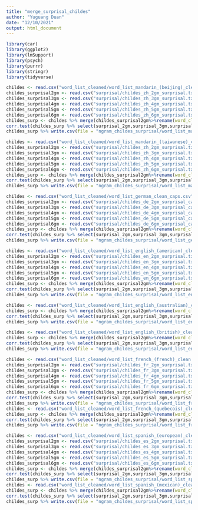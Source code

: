 ```yaml
---
title: "merge_surprisal_childes"
author: "Yuguang Duan"
date: "12/10/2021"
output: html_document
---
```


```r
library(car)
library(ggplot2)
library(lmSupport)
library(psych)
library(purrr)
library(stringr)
library(tidyverse)
```

```r
childes <- read.csv("word_list_cleaned/word_list_mandarin_(beijing)_clean.csv")
childes_surprisal2gm <- read.csv("surprisal/childes_zh_2gm_surprisal.txt")
childes_surprisal3gm <- read.csv("surprisal/childes_zh_3gm_surprisal.txt")
childes_surprisal4gm <- read.csv("surprisal/childes_zh_4gm_surprisal.txt")
childes_surprisal5gm <- read.csv("surprisal/childes_zh_5gm_surprisal.txt")
childes_surprisal6gm <- read.csv("surprisal/childes_zh_6gm_surprisal.txt")
childes_surp <- childes %>% merge(childes_surprisal2gm%>%rename(word_clean = word,surprisal_2gm = info_float) %>% mutate(sum_cnt = sum(cnt), frequency = -log(cnt/sum_cnt))%>%select(word_clean,cnt,frequency,surprisal_2gm),all.x = TRUE) %>% merge(childes_surprisal3gm%>%rename(word_clean = word,surprisal_3gm = info_float)%>%select(word_clean,surprisal_3gm),all.x = TRUE) %>% merge(childes_surprisal4gm%>%rename(word_clean = word,surprisal_4gm = info_float)%>%select(word_clean,surprisal_4gm),all.x = TRUE) %>% merge(childes_surprisal5gm%>%rename(word_clean = word,surprisal_5gm = info_float)%>%select(word_clean,surprisal_5gm),all.x = TRUE) %>% merge(childes_surprisal6gm%>%rename(word_clean = word,surprisal_6gm = info_float)%>%select(word_clean,surprisal_6gm),all.x = TRUE)
corr.test(childes_surp %>% select(surprisal_2gm,surprisal_3gm,surprisal_4gm,surprisal_5gm,surprisal_6gm))
childes_surp %>% write.csv(file = "ngram_childes_surprisal/word_list_mandarin_(beijing)_cleaned_surprisal.csv",  row.names = FALSE)
```

```r
childes <- read.csv("word_list_cleaned/word_list_mandarin_(taiwanese)_clean.csv")
childes_surprisal2gm <- read.csv("surprisal/childes_zh_2gm_surprisal.txt")
childes_surprisal3gm <- read.csv("surprisal/childes_zh_3gm_surprisal.txt")
childes_surprisal4gm <- read.csv("surprisal/childes_zh_4gm_surprisal.txt")
childes_surprisal5gm <- read.csv("surprisal/childes_zh_5gm_surprisal.txt")
childes_surprisal6gm <- read.csv("surprisal/childes_zh_6gm_surprisal.txt")
childes_surp <- childes %>% merge(childes_surprisal2gm%>%rename(word_clean = word,surprisal_2gm = info_float) %>% mutate(sum_cnt = sum(cnt), frequency = -log(cnt/sum_cnt))%>%select(word_clean,cnt,frequency,surprisal_2gm),all.x = TRUE) %>% merge(childes_surprisal3gm%>%rename(word_clean = word,surprisal_3gm = info_float)%>%select(word_clean,surprisal_3gm),all.x = TRUE) %>% merge(childes_surprisal4gm%>%rename(word_clean = word,surprisal_4gm = info_float)%>%select(word_clean,surprisal_4gm),all.x = TRUE) %>% merge(childes_surprisal5gm%>%rename(word_clean = word,surprisal_5gm = info_float)%>%select(word_clean,surprisal_5gm),all.x = TRUE) %>% merge(childes_surprisal6gm%>%rename(word_clean = word,surprisal_6gm = info_float)%>%select(word_clean,surprisal_6gm),all.x = TRUE)
corr.test(childes_surp %>% select(surprisal_2gm,surprisal_3gm,surprisal_4gm,surprisal_5gm,surprisal_6gm))
childes_surp %>% write.csv(file = "ngram_childes_surprisal/word_list_mandarin_(taiwanese)_cleaned_surprisal.csv",  row.names = FALSE)
```

```r
childes <- read.csv("word_list_cleaned/word_list_german_clean_caps.csv")
childes_surprisal2gm <- read.csv("surprisal/childes_de_2gm_surprisal_caps.txt")
childes_surprisal3gm <- read.csv("surprisal/childes_de_3gm_surprisal_caps.txt")
childes_surprisal4gm <- read.csv("surprisal/childes_de_4gm_surprisal_caps.txt")
childes_surprisal5gm <- read.csv("surprisal/childes_de_5gm_surprisal_caps.txt")
childes_surprisal6gm <- read.csv("surprisal/childes_de_6gm_surprisal_caps.txt")
childes_surp <- childes %>% merge(childes_surprisal2gm%>%rename(word_clean = word,surprisal_2gm = info_float) %>% mutate(sum_cnt = sum(cnt), frequency = -log(cnt/sum_cnt))%>%select(word_clean,cnt,frequency,surprisal_2gm),all.x = TRUE) %>% merge(childes_surprisal3gm%>%rename(word_clean = word,surprisal_3gm = info_float)%>%select(word_clean,surprisal_3gm),all.x = TRUE) %>% merge(childes_surprisal4gm%>%rename(word_clean = word,surprisal_4gm = info_float)%>%select(word_clean,surprisal_4gm),all.x = TRUE) %>% merge(childes_surprisal5gm%>%rename(word_clean = word,surprisal_5gm = info_float)%>%select(word_clean,surprisal_5gm),all.x = TRUE) %>% merge(childes_surprisal6gm%>%rename(word_clean = word,surprisal_6gm = info_float)%>%select(word_clean,surprisal_6gm),all.x = TRUE)
corr.test(childes_surp %>% select(surprisal_2gm,surprisal_3gm,surprisal_4gm,surprisal_5gm,surprisal_6gm))
childes_surp %>% write.csv(file = "ngram_childes_surprisal/word_list_german_cleaned_surprisal.csv",  row.names = FALSE)
```

```r
childes <- read.csv("word_list_cleaned/word_list_english_(american)_clean.csv")
childes_surprisal2gm <- read.csv("surprisal/childes_en_2gm_surprisal.txt")
childes_surprisal3gm <- read.csv("surprisal/childes_en_3gm_surprisal.txt")
childes_surprisal4gm <- read.csv("surprisal/childes_en_4gm_surprisal.txt")
childes_surprisal5gm <- read.csv("surprisal/childes_en_5gm_surprisal.txt")
childes_surprisal6gm <- read.csv("surprisal/childes_en_6gm_surprisal.txt")
childes_surp <- childes %>% merge(childes_surprisal2gm%>%rename(word_clean = word,surprisal_2gm = info_float) %>% mutate(sum_cnt = sum(cnt), frequency = -log(cnt/sum_cnt))%>%select(word_clean,cnt,frequency,surprisal_2gm),all.x = TRUE) %>% merge(childes_surprisal3gm%>%rename(word_clean = word,surprisal_3gm = info_float)%>%select(word_clean,surprisal_3gm),all.x = TRUE) %>% merge(childes_surprisal4gm%>%rename(word_clean = word,surprisal_4gm = info_float)%>%select(word_clean,surprisal_4gm),all.x = TRUE) %>% merge(childes_surprisal5gm%>%rename(word_clean = word,surprisal_5gm = info_float)%>%select(word_clean,surprisal_5gm),all.x = TRUE) %>% merge(childes_surprisal6gm%>%rename(word_clean = word,surprisal_6gm = info_float)%>%select(word_clean,surprisal_6gm),all.x = TRUE)
corr.test(childes_surp %>% select(surprisal_2gm,surprisal_3gm,surprisal_4gm,surprisal_5gm,surprisal_6gm))
childes_surp %>% write.csv(file = "ngram_childes_surprisal/word_list_english_(american)_cleaned_surprisal.csv",  row.names = FALSE)

childes <- read.csv("word_list_cleaned/word_list_english_(australian)_clean.csv")
childes_surp <- childes %>% merge(childes_surprisal2gm%>%rename(word_clean = word,surprisal_2gm = info_float) %>% mutate(sum_cnt = sum(cnt), frequency = -log(cnt/sum_cnt))%>%select(word_clean,cnt,frequency,surprisal_2gm),all.x = TRUE) %>% merge(childes_surprisal3gm%>%rename(word_clean = word,surprisal_3gm = info_float)%>%select(word_clean,surprisal_3gm),all.x = TRUE) %>% merge(childes_surprisal4gm%>%rename(word_clean = word,surprisal_4gm = info_float)%>%select(word_clean,surprisal_4gm),all.x = TRUE) %>% merge(childes_surprisal5gm%>%rename(word_clean = word,surprisal_5gm = info_float)%>%select(word_clean,surprisal_5gm),all.x = TRUE) %>% merge(childes_surprisal6gm%>%rename(word_clean = word,surprisal_6gm = info_float)%>%select(word_clean,surprisal_6gm),all.x = TRUE)
corr.test(childes_surp %>% select(surprisal_2gm,surprisal_3gm,surprisal_4gm,surprisal_5gm,surprisal_6gm))
childes_surp %>% write.csv(file = "ngram_childes_surprisal/word_list_english_(australian)_cleaned_surprisal.csv",  row.names = FALSE)

childes <- read.csv("word_list_cleaned/word_list_english_(british)_clean.csv")
childes_surp <- childes %>% merge(childes_surprisal2gm%>%rename(word_clean = word,surprisal_2gm = info_float) %>% mutate(sum_cnt = sum(cnt), frequency = -log(cnt/sum_cnt))%>%select(word_clean,cnt,frequency,surprisal_2gm),all.x = TRUE) %>% merge(childes_surprisal3gm%>%rename(word_clean = word,surprisal_3gm = info_float)%>%select(word_clean,surprisal_3gm),all.x = TRUE) %>% merge(childes_surprisal4gm%>%rename(word_clean = word,surprisal_4gm = info_float)%>%select(word_clean,surprisal_4gm),all.x = TRUE) %>% merge(childes_surprisal5gm%>%rename(word_clean = word,surprisal_5gm = info_float)%>%select(word_clean,surprisal_5gm),all.x = TRUE) %>% merge(childes_surprisal6gm%>%rename(word_clean = word,surprisal_6gm = info_float)%>%select(word_clean,surprisal_6gm),all.x = TRUE)
corr.test(childes_surp %>% select(surprisal_2gm,surprisal_3gm,surprisal_4gm,surprisal_5gm,surprisal_6gm))
childes_surp %>% write.csv(file = "ngram_childes_surprisal/word_list_english_(british)_cleaned_surprisal.csv",  row.names = FALSE)
```

```r
childes <- read.csv("word_list_cleaned/word_list_french_(french)_clean.csv")
childes_surprisal2gm <- read.csv("surprisal/childes_fr_2gm_surprisal.txt")
childes_surprisal3gm <- read.csv("surprisal/childes_fr_3gm_surprisal.txt")
childes_surprisal4gm <- read.csv("surprisal/childes_fr_4gm_surprisal.txt")
childes_surprisal5gm <- read.csv("surprisal/childes_fr_5gm_surprisal.txt")
childes_surprisal6gm <- read.csv("surprisal/childes_fr_6gm_surprisal.txt")
childes_surp <- childes %>% merge(childes_surprisal2gm%>%rename(word_clean = word,surprisal_2gm = info_float) %>% mutate(sum_cnt = sum(cnt), frequency = -log(cnt/sum_cnt))%>%select(word_clean,cnt,frequency,surprisal_2gm),all.x = TRUE) %>% merge(childes_surprisal3gm%>%rename(word_clean = word,surprisal_3gm = info_float)%>%select(word_clean,surprisal_3gm),all.x = TRUE) %>% merge(childes_surprisal4gm%>%rename(word_clean = word,surprisal_4gm = info_float)%>%select(word_clean,surprisal_4gm),all.x = TRUE) %>% merge(childes_surprisal5gm%>%rename(word_clean = word,surprisal_5gm = info_float)%>%select(word_clean,surprisal_5gm),all.x = TRUE) %>% merge(childes_surprisal6gm%>%rename(word_clean = word,surprisal_6gm = info_float)%>%select(word_clean,surprisal_6gm),all.x = TRUE)
corr.test(childes_surp %>% select(surprisal_2gm,surprisal_3gm,surprisal_4gm,surprisal_5gm,surprisal_6gm))
childes_surp %>% write.csv(file = "ngram_childes_surprisal/word_list_french_(french)_cleaned_surprisal.csv",  row.names = FALSE)
childes <- read.csv("word_list_cleaned/word_list_french_(quebecois)_clean.csv")
childes_surp <- childes %>% merge(childes_surprisal2gm%>%rename(word_clean = word,surprisal_2gm = info_float) %>% mutate(sum_cnt = sum(cnt), frequency = -log(cnt/sum_cnt))%>%select(word_clean,cnt,frequency,surprisal_2gm),all.x = TRUE) %>% merge(childes_surprisal3gm%>%rename(word_clean = word,surprisal_3gm = info_float)%>%select(word_clean,surprisal_3gm),all.x = TRUE) %>% merge(childes_surprisal4gm%>%rename(word_clean = word,surprisal_4gm = info_float)%>%select(word_clean,surprisal_4gm),all.x = TRUE) %>% merge(childes_surprisal5gm%>%rename(word_clean = word,surprisal_5gm = info_float)%>%select(word_clean,surprisal_5gm),all.x = TRUE) %>% merge(childes_surprisal6gm%>%rename(word_clean = word,surprisal_6gm = info_float)%>%select(word_clean,surprisal_6gm),all.x = TRUE)
corr.test(childes_surp %>% select(surprisal_2gm,surprisal_3gm,surprisal_4gm,surprisal_5gm,surprisal_6gm))
childes_surp %>% write.csv(file = "ngram_childes_surprisal/word_list_french_(quebecois)_cleaned_surprisal.csv",  row.names = FALSE)
```


```r
childes <- read.csv("word_list_cleaned/word_list_spanish_(european)_clean.csv")
childes_surprisal2gm <- read.csv("surprisal/childes_es_2gm_surprisal.txt")
childes_surprisal3gm <- read.csv("surprisal/childes_es_3gm_surprisal.txt")
childes_surprisal4gm <- read.csv("surprisal/childes_es_4gm_surprisal.txt")
childes_surprisal5gm <- read.csv("surprisal/childes_es_5gm_surprisal.txt")
childes_surprisal6gm <- read.csv("surprisal/childes_es_6gm_surprisal.txt")
childes_surp <- childes %>% merge(childes_surprisal2gm%>%rename(word_clean = word,surprisal_2gm = info_float) %>% mutate(sum_cnt = sum(cnt), frequency = -log(cnt/sum_cnt))%>%select(word_clean,cnt,frequency,surprisal_2gm),all.x = TRUE) %>% merge(childes_surprisal3gm%>%rename(word_clean = word,surprisal_3gm = info_float)%>%select(word_clean,surprisal_3gm),all.x = TRUE) %>% merge(childes_surprisal4gm%>%rename(word_clean = word,surprisal_4gm = info_float)%>%select(word_clean,surprisal_4gm),all.x = TRUE) %>% merge(childes_surprisal5gm%>%rename(word_clean = word,surprisal_5gm = info_float)%>%select(word_clean,surprisal_5gm),all.x = TRUE) %>% merge(childes_surprisal6gm%>%rename(word_clean = word,surprisal_6gm = info_float)%>%select(word_clean,surprisal_6gm),all.x = TRUE)
corr.test(childes_surp %>% select(surprisal_2gm,surprisal_3gm,surprisal_4gm,surprisal_5gm,surprisal_6gm))
childes_surp %>% write.csv(file = "ngram_childes_surprisal/word_list_spanish_(european)_cleaned_surprisal.csv",  row.names = FALSE)
childes <- read.csv("word_list_cleaned/word_list_spanish_(mexican)_clean.csv")
childes_surp <- childes %>% merge(childes_surprisal2gm%>%rename(word_clean = word,surprisal_2gm = info_float) %>% mutate(sum_cnt = sum(cnt), frequency = -log(cnt/sum_cnt))%>%select(word_clean,cnt,frequency,surprisal_2gm),all.x = TRUE) %>% merge(childes_surprisal3gm%>%rename(word_clean = word,surprisal_3gm = info_float)%>%select(word_clean,surprisal_3gm),all.x = TRUE) %>% merge(childes_surprisal4gm%>%rename(word_clean = word,surprisal_4gm = info_float)%>%select(word_clean,surprisal_4gm),all.x = TRUE) %>% merge(childes_surprisal5gm%>%rename(word_clean = word,surprisal_5gm = info_float)%>%select(word_clean,surprisal_5gm),all.x = TRUE) %>% merge(childes_surprisal6gm%>%rename(word_clean = word,surprisal_6gm = info_float)%>%select(word_clean,surprisal_6gm),all.x = TRUE)
corr.test(childes_surp %>% select(surprisal_2gm,surprisal_3gm,surprisal_4gm,surprisal_5gm,surprisal_6gm))
childes_surp %>% write.csv(file = "ngram_childes_surprisal/word_list_spanish_(mexican)_cleaned_surprisal.csv",  row.names = FALSE)

```


